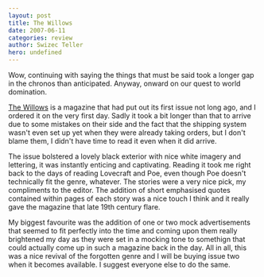 ```yaml
---
layout: post
title: The Willows
date: 2007-06-11
categories: review
author: Swizec Teller
hero: undefined
---
```


Wow, continuing with saying the things that must be said took a longer gap in the chronos than anticipated. Anyway, onward on our quest to world domination.

[The Willows](http://thewillowsmagazine.com/) is a magazine that had put out its first issue not long ago, and I ordered it on the very first day. Sadly it took a bit longer than that to arrive due to some mistakes on their side and the fact that the shipping system wasn't even set up yet when they were already taking orders, but I don't blame them, I didn't have time to read it even when it did arrive.

The issue bolstered a lovely black exterior with nice white imagery and lettering, it was instantly enticing and captivating. Reading it took me right back to the days of reading Lovecraft and Poe, even though Poe doesn't technically fit the genre, whatever. The stories were a very nice pick, my compliments to the editor. The addition of short emphasised quotes contained within pages of each story was a nice touch I think and it really gave the magazine that late 19th century flare.

My biggest favourite was the addition of one or two mock advertisements that seemed to fit perfectly into the time and coming upon them really brightened my day as they were set in a mocking tone to somethign that could actually come up in such a magazine back in the day. All in all, this was a nice revival of the forgotten genre and I will be buying issue two when it becomes available. I suggest everyone else to do the same.
